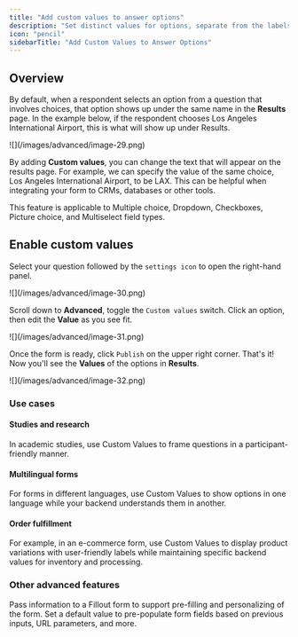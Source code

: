 ```yaml
---
title: "Add custom values to answer options"
description: "Set distinct values for options, separate from the labels visible to respondents. Use this to avoid bias when conducting a study, create multilingual forms, and keep answers consistent."
icon: "pencil"
sidebarTitle: "Add Custom Values to Answer Options"
---
```


## Overview

By default, when a respondent selects an option from a question that involves choices, that option shows up under the same name in the **Results** page. In the example below, if the respondent chooses Los Angeles International Airport, this is what will show up under Results.

<Frame>
  ![](/images/advanced/image-29.png)
</Frame>

By adding **Custom values**, you can change the text that will appear on the results page. For example, we can specify the value of the same choice, Los Angeles International Airport, to be LAX. This can be helpful when integrating your form to CRMs, databases or other tools.

<Note>
  This feature is applicable to Multiple choice, Dropdown, Checkboxes, Picture choice, and Multiselect field types.
</Note>

## Enable custom values

Select your question followed by the `settings icon` to open the right-hand panel.

<Frame>
  ![](/images/advanced/image-30.png)
</Frame>

Scroll down to **Advanced**, toggle the `Custom values` switch. Click an option, then edit the **Value** as you see fit.

<Frame>
  ![](/images/advanced/image-31.png)
</Frame>

Once the form is ready, click `Publish` on the upper right corner. That's it\! Now you'll see the **Values** of the options in **Results**.

<Frame>
  ![](/images/advanced/image-32.png)
</Frame>

### Use cases

#### Studies and research

In academic studies, use Custom Values to frame questions in a participant-friendly manner.

#### Multilingual forms

For forms in different languages, use Custom Values to show options in one language while your backend understands them in another.

#### Order fulfillment

For example, in an e-commerce form, use Custom Values to display product variations with user-friendly labels while maintaining specific backend values for inventory and processing.

### Other advanced features

<CardGroup cols={3}>
  <Card title="URL Parameters" icon="brackets-curly" iconType="regular" color="#FFC738" href="/help/url-parameters">
    Pass information to a Fillout form to support pre-filling and personalizing of the form.
  </Card>
  <Card title="Pre-fill fields" icon="fill" iconType="regular" color="#FFC738" href="/help/prefill-fields">
    Set a default value to pre-populate form fields based on previous inputs, URL parameters, and more.
  </Card>
</CardGroup>